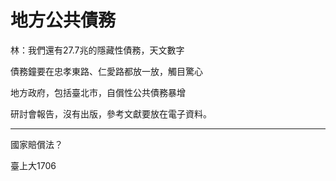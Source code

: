 # 地方公共債務

林：我們還有27.7兆的隱藏性債務，天文數字

債務鐘要在忠孝東路、仁愛路都放一放，觸目驚心

地方政府，包括臺北市，自償性公共債務暴增

研討會報告，沒有出版，參考文獻要放在電子資料。

---

國家賠償法？

臺上大1706


